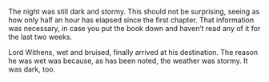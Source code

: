 ```{=latex}
% Chapter Two:
\clearpage % next chapter may begin recto or verso
\begin{ChapterStart}
\vspace*{3\nbs}
\ChapterTitle{Chapter Two}
\end{ChapterStart}
```

The night was still dark and stormy. This should not be surprising, seeing as how only half an hour has elapsed since the first chapter. That information was necessary, in case you put the book down and haven't read any of it for the last two weeks.

Lord Withens, wet and bruised, finally arrived at his destination. The reason he was wet was because, as has been noted, the weather was stormy. It was dark, too.

```{=latex}
\foreignlanguage{latin}{\lipsum}
```

